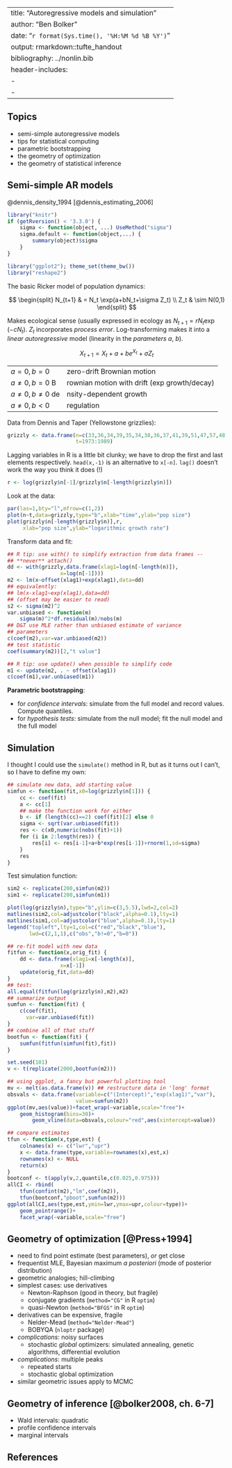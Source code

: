 


---
title: "Autoregressive models and simulation"
author: "Ben Bolker"
date:  "`r format(Sys.time(), '%H:%M %d %B %Y')`"
output: rmarkdown::tufte_handout
bibliography: ../nonlin.bib
header-includes:
   - \usepackage[utf8]{inputenc}
   - \usepackage{amsmath}
---

## Topics

* semi-simple autoregressive models
* tips for statistical computing
* parametric bootstrapping
* the geometry of optimization
* the geometry of statistical inference 

## Semi-simple AR models

@dennis_density_1994 [@dennis_estimating_2006]

```r
library("knitr")
if (getRversion() < '3.3.0') {
    sigma <- function(object, ...) UseMethod("sigma")
    sigma.default <- function(object,...) {
        summary(object)$sigma
    }
}
```

```r
library("ggplot2"); theme_set(theme_bw())
library("reshape2")
```

The basic Ricker model of population dynamics:

$$
\begin{split}
N_{t+1}  & = N_t \exp(a+bN_t+\sigma Z_t) \\
Z_t & \sim N(0,1)
\end{split}
$$

Makes ecological sense (usually expressed in ecology as $N_{t+1}=rN_t \exp(-cN_t)$.  $Z_t$ incorporates *process error*.
Log-transforming makes it into a *linear autoregressive* model
(linearity in the *parameters* $a$, $b$).

$$
X_{t+1} = X_t + a + b e^{X_t} + \sigma Z_t
$$


------------------------  ------------------------------------------------
$a=0,b=0$                 zero-drift Brownian motion 
$a \neq 0, b=0$          Brownian motion with drift (exp growth/decay)  
$a \neq 0, b \neq 0$    density-dependent growth 
$a \neq 0, b < 0$         regulation 
------------------------  ------------------------------------------------

Data from Dennis and Taper (Yellowstone grizzlies):

```r
grizzly <- data.frame(n=c(33,36,34,39,35,34,38,36,37,41,39,51,47,57,48,59,64),
                      t=1973:1989)
```

Lagging variables in R is a little bit clunky; we have to drop the first and
last elements respectively.  `head(x,-1)` is an alternative
to `x[-n]`.  `lag()` doesn't work the way you think it does (!)
```r
r <- log(grizzly$n[-1]/grizzly$n[-length(grizzly$n)])
```

Look at the data:
```r
par(las=1,bty="l",mfrow=c(1,2))
plot(n~t,data=grizzly,type="b",xlab="time",ylab="pop size")
plot(grizzly$n[-length(grizzly$n)],r,
     xlab="pop size",ylab="logarithmic growth rate")
```

Transform data and fit:
```r
## R tip: use with() to simplify extraction from data frames --
## **never** attach()
dd <- with(grizzly,data.frame(xlag1=log(n[-length(n)]),
                 x=log(n[-1])))
m2 <- lm(x~offset(xlag1)+exp(xlag1),data=dd)
## equivalently:
## lm(x-xlag1~exp(xlag1),data=dd)
## (offset may be easier to read)
s2 <- sigma(m2)^2
var.unbiased <- function(m)
    sigma(m)^2*df.residual(m)/nobs(m)
## D&T use MLE rather than unbiased estimate of variance
## parameters
c(coef(m2),var=var.unbiased(m2))
## test statistic
coef(summary(m2))[2,"t value"]  
```

```r
## R tip: use update() when possible to simplify code
m1 <- update(m2, . ~ offset(xlag1))
c(coef(m1),var.unbiased(m1))
```

**Parametric bootstrapping**: 

* for *confidence intervals*: simulate from the full model and record values.  Compute quantiles.
* for *hypothesis tests*: simulate from the null model; fit the null model and the full model

## Simulation

I thought I could use the `simulate()` method in R,
but as it turns out I can't, so I have to define my own:
```r
## simulate new data, add starting value
simfun <- function(fit,x0=log(grizzly$n[1])) {
    cc <- coef(fit)
    a <- cc[1]
    ## make the function work for either 
    b <- if (length(cc)==2) coef(fit)[2] else 0
    sigma <- sqrt(var.unbiased(fit))
    res <- c(x0,numeric(nobs(fit)+1))
    for (i in 2:length(res)) {
        res[i] <- res[i-1]+a+b*exp(res[i-1])+rnorm(1,sd=sigma)
    }
    res
}
```

Test simulation function:
```r
sim2 <- replicate(200,simfun(m2))
sim1 <- replicate(200,simfun(m1))
```

```r
plot(log(grizzly$n),type="b",ylim=c(3,5.5),lwd=2,col=2)
matlines(sim2,col=adjustcolor("black",alpha=0.1),lty=1)
matlines(sim1,col=adjustcolor("blue",alpha=0.1),lty=1)
legend("topleft",lty=1,col=c("red","black","blue"),
       lwd=c(2,1,1),c("obs","b!=0","b=0"))
```

```r
## re-fit model with new data
fitfun <- function(x,orig_fit) {
    dd <- data.frame(xlag1=x[-length(x)],
                 x=x[-1])
    update(orig_fit,data=dd)
}
## test:
all.equal(fitfun(log(grizzly$n),m2),m2)
## summarize output
sumfun <- function(fit) {
    c(coef(fit),
      var=var.unbiased(fit))
}
## combine all of that stuff
bootfun <- function(fit) {
    sumfun(fitfun(simfun(fit),fit))
}
```

```r
set.seed(101)
v <- t(replicate(2000,bootfun(m2)))
```

```r
## using ggplot, a fancy but powerful plotting tool
mv <- melt(as.data.frame(v)) ## restructure data in 'long' format
obsvals <- data.frame(variable=c("(Intercept)","exp(xlag1)","var"),
                      value=sumfun(m2))
ggplot(mv,aes(value))+facet_wrap(~variable,scale="free")+
    geom_histogram(bins=30)+
        geom_vline(data=obsvals,colour="red",aes(xintercept=value))
```

```r
## compare estimates
tfun <- function(x,type,est) {
    colnames(x) <- c("lwr","upr")
    x <- data.frame(type,variable=rownames(x),est,x)
    rownames(x) <- NULL
    return(x)
}
bootconf <- t(apply(v,2,quantile,c(0.025,0.975)))
allCI <- rbind(
    tfun(confint(m2),"lm",coef(m2)),
    tfun(bootconf,"pboot",sumfun(m2)))
ggplot(allCI,aes(type,est,ymin=lwr,ymax=upr,colour=type))+
    geom_pointrange()+
    facet_wrap(~variable,scale="free")
```

## Geometry of optimization [@Press+1994]

* need to find point estimate (best parameters), *or* get close 
* frequentist MLE, Bayesian maximum *a posteriori* (mode of posterior distribution)
* geometric analogies; hill-climbing
* simplest cases: use derivatives
    * Newton-Raphson (good in theory, but fragile)
	* conjugate gradients (`method="CG"` in R `optim`)
	* quasi-Newton (`method="BFGS"` in R `optim`)
* derivatives can be expensive, fragile
    * Nelder-Mead (`method="Nelder-Mead"`)
	* BOBYQA (`nloptr` package)
* *complications*: noisy surfaces
    * stochastic *global* optimizers: simulated annealing, genetic algorithms, differential evolution
* *complications*: multiple peaks
    * repeated starts
	* stochastic global optimization
* similar geometric issues apply to MCMC	

## Geometry of inference [@bolker2008, ch. 6-7]

* Wald intervals: quadratic
* profile confidence intervals
* marginal intervals

## References
